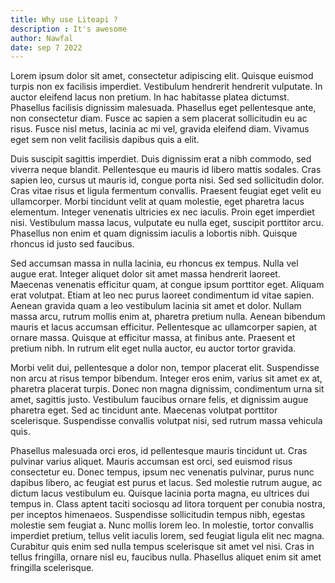 ```yaml
---
title: Why use Liteapi ?
description : It's awesome
author: Nawfal
date: sep 7 2022
---
```


Lorem ipsum dolor sit amet, consectetur adipiscing elit. Quisque euismod turpis non ex facilisis imperdiet. Vestibulum hendrerit hendrerit vulputate. In auctor eleifend lacus non pretium. In hac habitasse platea dictumst. Phasellus facilisis dignissim malesuada. Phasellus eget pellentesque ante, non consectetur diam. Fusce ac sapien a sem placerat sollicitudin eu ac risus. Fusce nisl metus, lacinia ac mi vel, gravida eleifend diam. Vivamus eget sem non velit facilisis dapibus quis a elit.

Duis suscipit sagittis imperdiet. Duis dignissim erat a nibh commodo, sed viverra neque blandit. Pellentesque eu mauris id libero mattis sodales. Cras sapien leo, cursus ut mauris id, congue porta nisi. Sed sed sollicitudin dolor. Cras vitae risus et ligula fermentum convallis. Praesent feugiat eget velit eu ullamcorper. Morbi tincidunt velit at quam molestie, eget pharetra lacus elementum. Integer venenatis ultricies ex nec iaculis. Proin eget imperdiet nisi. Vestibulum massa lacus, vulputate eu nulla eget, suscipit porttitor arcu. Phasellus non enim et quam dignissim iaculis a lobortis nibh. Quisque rhoncus id justo sed faucibus.

Sed accumsan massa in nulla lacinia, eu rhoncus ex tempus. Nulla vel augue erat. Integer aliquet dolor sit amet massa hendrerit laoreet. Maecenas venenatis efficitur quam, at congue ipsum porttitor eget. Aliquam erat volutpat. Etiam at leo nec purus laoreet condimentum id vitae sapien. Aenean gravida quam a leo vestibulum lacinia sit amet et dolor. Nullam massa arcu, rutrum mollis enim at, pharetra pretium nulla. Aenean bibendum mauris et lacus accumsan efficitur. Pellentesque ac ullamcorper sapien, at ornare massa. Quisque at efficitur massa, at finibus ante. Praesent et pretium nibh. In rutrum elit eget nulla auctor, eu auctor tortor gravida.

Morbi velit dui, pellentesque a dolor non, tempor placerat elit. Suspendisse non arcu at risus tempor bibendum. Integer eros enim, varius sit amet ex at, pharetra placerat turpis. Donec non magna dignissim, condimentum urna sit amet, sagittis justo. Vestibulum faucibus ornare felis, et dignissim augue pharetra eget. Sed ac tincidunt ante. Maecenas volutpat porttitor scelerisque. Suspendisse convallis volutpat nisi, sed rutrum massa vehicula quis.

Phasellus malesuada orci eros, id pellentesque mauris tincidunt ut. Cras pulvinar varius aliquet. Mauris accumsan est orci, sed euismod risus consectetur eu. Donec tempus, ipsum nec venenatis pulvinar, purus nunc dapibus libero, ac feugiat est purus et lacus. Sed molestie rutrum augue, ac dictum lacus vestibulum eu. Quisque lacinia porta magna, eu ultrices dui tempus in. Class aptent taciti sociosqu ad litora torquent per conubia nostra, per inceptos himenaeos. Suspendisse sollicitudin tempus nibh, egestas molestie sem feugiat a. Nunc mollis lorem leo. In molestie, tortor convallis imperdiet pretium, tellus velit iaculis lorem, sed feugiat ligula elit nec magna. Curabitur quis enim sed nulla tempus scelerisque sit amet vel nisi. Cras in tellus fringilla, ornare nisl eu, faucibus nulla. Phasellus aliquet enim sit amet fringilla scelerisque.

